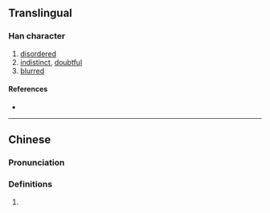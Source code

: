 {{character info}}
==Translingual==

===Han character===
{{Han char|rn=61|rad=心|as=06|sn=9|four=96000|canj=PWR|ids=⿰忄回}}

# [[disordered]]
# [[indistinct]], [[doubtful]]
# [[blurred]]

====References====
* {{Han ref|kx=0384.260|dkj=10568|dj=0715.080|hdz=42296.020|uh=605B|ud=24667|bh=CEC8|bd=52936}}

----

==Chinese==
{{zh-forms}}

===Pronunciation===
{{zh-pron
|m=huí
|c=wui4
|cat=
}}

===Definitions===
{{zh-hanzi}}

# {{rfdef|zh}}